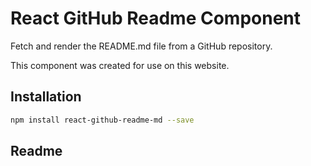 # React GitHub Readme Component

Fetch and render the README.md file from a GitHub repository.

This component was created for use on this website.

## Installation

```sh npm2yarn
npm install react-github-readme-md --save
```

## Readme

<Readme username='lacymorrow' repo='react-github-readme-md' />
